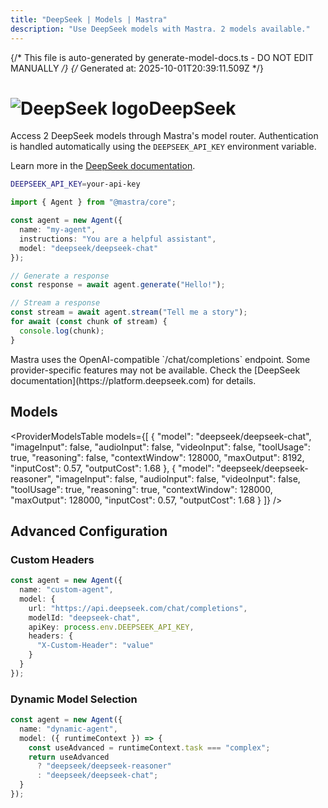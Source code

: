 ```yaml
---
title: "DeepSeek | Models | Mastra"
description: "Use DeepSeek models with Mastra. 2 models available."
---
```


{/* This file is auto-generated by generate-model-docs.ts - DO NOT EDIT MANUALLY */}
{/* Generated at: 2025-10-01T20:39:11.509Z */}



# <img src="https://models.dev/logos/deepseek.svg" alt="DeepSeek logo" className="inline w-8 h-8 mr-2 align-middle dark:invert dark:brightness-0 dark:contrast-200" />DeepSeek

Access 2 DeepSeek models through Mastra's model router. Authentication is handled automatically using the `DEEPSEEK_API_KEY` environment variable.

Learn more in the [DeepSeek documentation](https://platform.deepseek.com).

```bash
DEEPSEEK_API_KEY=your-api-key
```

```typescript
import { Agent } from "@mastra/core";

const agent = new Agent({
  name: "my-agent",
  instructions: "You are a helpful assistant",
  model: "deepseek/deepseek-chat"
});

// Generate a response
const response = await agent.generate("Hello!");

// Stream a response
const stream = await agent.stream("Tell me a story");
for await (const chunk of stream) {
  console.log(chunk);
}
```

<Callout type="info">
Mastra uses the OpenAI-compatible `/chat/completions` endpoint. Some provider-specific features may not be available. Check the [DeepSeek documentation](https://platform.deepseek.com) for details.
</Callout>

## Models

<ProviderModelsTable 
  models={[
  {
    "model": "deepseek/deepseek-chat",
    "imageInput": false,
    "audioInput": false,
    "videoInput": false,
    "toolUsage": true,
    "reasoning": false,
    "contextWindow": 128000,
    "maxOutput": 8192,
    "inputCost": 0.57,
    "outputCost": 1.68
  },
  {
    "model": "deepseek/deepseek-reasoner",
    "imageInput": false,
    "audioInput": false,
    "videoInput": false,
    "toolUsage": true,
    "reasoning": true,
    "contextWindow": 128000,
    "maxOutput": 128000,
    "inputCost": 0.57,
    "outputCost": 1.68
  }
]}
/>

## Advanced Configuration

### Custom Headers

```typescript
const agent = new Agent({
  name: "custom-agent",
  model: {
    url: "https://api.deepseek.com/chat/completions",
    modelId: "deepseek-chat",
    apiKey: process.env.DEEPSEEK_API_KEY,
    headers: {
      "X-Custom-Header": "value"
    }
  }
});
```

### Dynamic Model Selection

```typescript
const agent = new Agent({
  name: "dynamic-agent",
  model: ({ runtimeContext }) => {
    const useAdvanced = runtimeContext.task === "complex";
    return useAdvanced 
      ? "deepseek/deepseek-reasoner"
      : "deepseek/deepseek-chat";
  }
});
```
